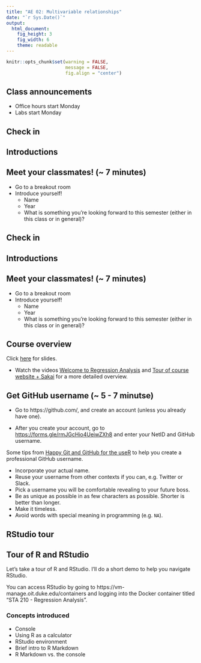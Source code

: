```yaml
---
title: "AE 02: Multivariable relationships"
date: "`r Sys.Date()`"
output: 
  html_document: 
    fig_height: 3
    fig_width: 6
    theme: readable
---
```


```r
knitr::opts_chunk$set(warning = FALSE, 
                      message = FALSE, 
                      fig.align = "center")
```

## Class announcements

- Office hours start Monday
- Labs start Monday 

## Check in 

## Introductions

## Meet your classmates! (~ 7 minutes)

- Go to a breakout room
- Introduce yourself!
  - Name
  - Year
  - What is something you're looking forward to this semester (either in this class or in general)?

## Check in 

## Introductions

## Meet your classmates! (~ 7 minutes)

- Go to a breakout room
- Introduce yourself!
  - Name
  - Year
  - What is something you're looking forward to this semester (either in this class or in general)?


## Course overview

Click [here](01-course-overview.html) for slides.

- Watch the videos [Welcome to Regression Analysis](https://warpwire.duke.edu/w/jQ0FAA/) and [Tour of course website + Sakai](https://warpwire.duke.edu/w/_wsFAA/) for a more detailed overview. 


## Get GitHub username (~ 5 - 7 minutse)

- Go to https://github.com/, and create an account (unless you already have one). 

- After you create your account, go to [https://forms.gle/rmJGcHio4UeiwZXh8](https://forms.gle/rmJGcHio4UeiwZXh8) and enter your NetID and  GitHub username. 

Some tips from [Happy Git and GitHub for the useR](http://happygitwithr.com/github-acct.html#username-advice) to help you create a professional GitHub username.

- Incorporate your actual name.
- Reuse your username from other contexts if you can, e.g. Twitter or Slack.
- Pick a username you will be comfortable revealing to your future boss.
- Be as unique as possible in as few characters as possible. Shorter is better than longer.
- Make it timeless.</small>
- Avoid words with special meaning in programming (e.g. `NA`).


## RStudio tour 

## Tour of R and RStudio 

Let's take a tour of R and RStudio. I'll do a short demo to help you navigate RStudio. 

You can access RStudio by going to  https://vm-manage.oit.duke.edu/containers and logging into the Docker container titled "STA 210 - Regression Analysis".

### Concepts introduced

- Console
- Using R as a calculator
- RStudio environment
- Brief intro to R Markdown
- R Markdown vs. the console





